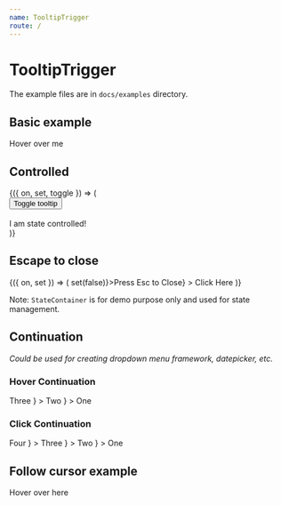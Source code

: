 ```yaml
---
name: TooltipTrigger
route: /
---
```



# TooltipTrigger

The example files are in `docs/examples` directory.

## Basic example

<Playground>
  <BasicTooltipTrigger tooltip="Hello, World!">Hover over me</BasicTooltipTrigger>
</Playground>


## Controlled

<Playground>
  <StateContainer>
    {({ on, set, toggle }) => (
      <div>
        <button onClick={toggle}>Toggle tooltip</button>
        <br /><br />
        <BasicTooltipTrigger
          trigger="none"
          tooltipShown={on}
          onVisibilityChange={set}
          tooltip="Hello, Controlled!"
        >
          I am state controlled!
        </BasicTooltipTrigger>
      </div>
    )}
  </StateContainer>
</Playground>


## Escape to close

<Playground>
  <StateContainer>
    {({ on, set }) => (
      <BasicTooltipTrigger
        trigger="click"
        tooltipShown={on}
        onVisibilityChange={set}
        tooltip={<EscapeToClose closeTooltip={() => set(false)}>Press Esc to Close</EscapeToClose>}
      >
        Click Here
      </BasicTooltipTrigger>
    )}
  </StateContainer>
</Playground>

Note: `StateContainer` is for demo purpose only and used for state management.

## Continuation
*Could be used for creating dropdown menu framework, datepicker, etc.*

### Hover Continuation
<Playground>
  <BasicTooltipTrigger
    tooltip={
      <BasicTooltipTrigger
        tooltip={
          <BasicTooltipTrigger placement="bottom" tooltip="Four">
            Three
          </BasicTooltipTrigger>
        }
      >
        Two
      </BasicTooltipTrigger>
    }
  >
    One
  </BasicTooltipTrigger>
</Playground>


### Click Continuation
<Playground>
  <BasicTooltipTrigger
    trigger="click"
    tooltip={
      <BasicTooltipTrigger
        trigger="click"
        tooltip={
          <BasicTooltipTrigger
            trigger="click"
            placement="bottom"
            tooltip={
              <BasicTooltipTrigger trigger="click" tooltip="Five">
                Four
              </BasicTooltipTrigger>
            }
          >
            Three
          </BasicTooltipTrigger>
        }
      >
        Two
      </BasicTooltipTrigger>
    }
  >
    One
  </BasicTooltipTrigger>
</Playground>

## Follow cursor example

<Playground>
  <BasicTooltipTrigger followCursor hideArrow tooltip="Hello, Cursor!">
    <span style={{display: 'inline-block', padding: 10, width: 200, height:100, border: '1px solid silver'}}>Hover over here</span>
  </BasicTooltipTrigger>
</Playground>
